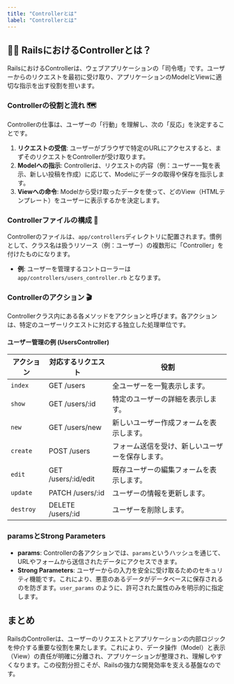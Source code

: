 ```yaml
---
title: "Controllerとは"
label: "Controllerとは"
---
```


## 👨‍✈️ RailsにおけるControllerとは？

RailsにおけるControllerは、ウェブアプリケーションの「司令塔」です。ユーザーからのリクエストを最初に受け取り、アプリケーションのModelとViewに適切な指示を出す役割を担います。

### Controllerの役割と流れ 🗺️

Controllerの仕事は、ユーザーの「行動」を理解し、次の「反応」を決定することです。

1. **リクエストの受信**: ユーザーがブラウザで特定のURLにアクセスすると、まずそのリクエストをControllerが受け取ります。
2. **Modelへの指示**: Controllerは、リクエストの内容（例：ユーザー一覧を表示、新しい投稿を作成）に応じて、Modelにデータの取得や保存を指示します。
3. **Viewへの命令**: Modelから受け取ったデータを使って、どのView（HTMLテンプレート）をユーザーに表示するかを決定します。

### Controllerファイルの構成 📁

Controllerのファイルは、`app/controllers`ディレクトリに配置されます。慣例として、クラス名は扱うリソース（例：ユーザー）の複数形に「Controller」を付けたものになります。

- **例**: ユーザーを管理するコントローラーは `app/controllers/users_controller.rb` となります。

### Controllerのアクション 🎬

Controllerクラス内にある各メソッドをアクションと呼びます。各アクションは、特定のユーザーリクエストに対応する独立した処理単位です。

#### ユーザー管理の例 (UsersController)

| アクション | 対応するリクエスト | 役割 |
| --- | --- | --- |
| `index` | GET /users | 全ユーザーを一覧表示します。 |
| `show` | GET /users/:id | 特定のユーザーの詳細を表示します。 |
| `new` | GET /users/new | 新しいユーザー作成フォームを表示します。 |
| `create` | POST /users | フォーム送信を受け、新しいユーザーを保存します。 |
| `edit` | GET /users/:id/edit | 既存ユーザーの編集フォームを表示します。 |
| `update` | PATCH /users/:id | ユーザーの情報を更新します。 |
| `destroy` | DELETE /users/:id | ユーザーを削除します。 |

### paramsとStrong Parameters

- **params**: Controllerの各アクションでは、`params`というハッシュを通じて、URLやフォームから送信されたデータにアクセスできます。
- **Strong Parameters**: ユーザーからの入力を安全に受け取るためのセキュリティ機能です。これにより、悪意のあるデータがデータベースに保存されるのを防ぎます。`user_params` のように、許可された属性のみを明示的に指定します。

## まとめ

RailsのControllerは、ユーザーのリクエストとアプリケーションの内部ロジックを仲介する重要な役割を果たします。これにより、データ操作（Model）と表示（View）の責任が明確に分離され、アプリケーションが整理され、理解しやすくなります。この役割分担こそが、Railsの強力な開発効率を支える基盤なのです。
